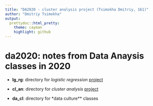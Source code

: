 ```yaml
---
title: "DA2020 - cluster analysis project (Tsimokha Dmitriy, 161)"
author: "Dmitriy Tsimokha"
output:
  prettydoc::html_pretty:
    theme: cayman
    highlight: github
---
```


# da2020: notes from Data Anaysis classes in 2020


  - **lg_rg**: directory for *logistic regression* [project](lg_rg/project.html) 

  - **cl_an**: directory for *cluster analysis* [project](cl_an/project.html) 

  - **da_cl**: directory for *data culture** classes